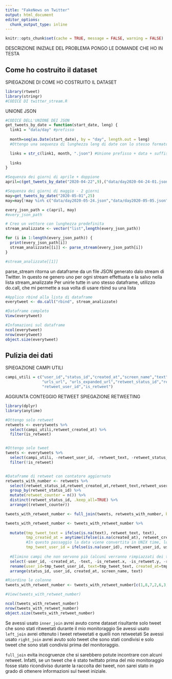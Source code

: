 ```yaml
---
title: "FakeNews on Twitter"
output: html_document
editor_options: 
  chunk_output_type: inline
---
```


```r
knitr::opts_chunk$set(cache = TRUE, message = FALSE, warning = FALSE)
```

DESCRIZIONE INIZIALE DEL PROBLEMA
PONGO LE DOMANDE CHE HO IN TESTA

## Come ho costruito il dataset

SPIEGAZIONE DI COME HO COSTRUITO IL DATASET

```r
library(rtweet)
library(stringr)
#CODICE DI twitter_stream.R
```

UNIONE JSON

```r
#CODICE DELL'UNIONE DEI JSON
get_tweets_by_date = function(start_date, leng) {
  link1 = "data/day" #prefisso
  
  month=seq(as.Date(start_date), by = "day", length.out = leng) 
  #Ottengo una sequenza di lunghezza leng di date con lo stesso formato di start_date 

  links = str_c(link1, month, ".json") #Unione prefisso + data + suffisso
  
  links
}

#Sequenza dei giorni di aprile + doppione
april=c(get_tweets_by_date("2020-04-22",9),("data/day2020-04-24-01.json"))

#Sequenza dei giorni di maggio - 2 giorni
may=get_tweets_by_date("2020-05-01",25)
may=may[!may %in% c("data/day2020-05-24.json","data/day2020-05-05.json")]

every_json_path = c(april, may)
#every_json_path

# Creo un vettore con lunghezza predefinita
stream_analizzate <- vector("list",length(every_json_path))  

for (i in 1:length(every_json_path)) {        
  print(every_json_path[i])
  stream_analizzate[[i]] <- parse_stream(every_json_path[i])          
}

#stream_analizzate[[1]]

```

parse_stream ritorna un dataframe da un file JSON generato dalo stream di Twitter.
In questo ne genero uno per ogni stream effettuata e la salvo nella lista stream_analizzate
Per unirle tutte in uno stesso dataframe, utilizzo do.call, che mi permette a sua volta di usare rbind su una lista

```r
#Applico rbind alla lista di dataframe
everytweet <- do.call("rbind", stream_analizzate)

#Dataframe completo
View(everytweet)

#Infomazioni sul dataframe
ncol(everytweet)
nrow(everytweet)
object.size(everytweet)
```

## Pulizia dei dati

SPIEGAZIONE CAMPI UTILI

```r
campi_utili = c("user_id","status_id","created_at","screen_name","text", 
                "urls_url", "urls_expanded_url","retweet_status_id","retweet_text",
                "retweet_user_id","is_retweet")
```

AGGIUNTA CONTEGGIO RETWEET
SPIEGAZIONE RETWEETING

```r
library(dplyr)
library(anytime)

#Ottengo solo retweet
retweets <- everytweets %>%
  select(campi_utili,retweet_created_at) %>%
  filter(is_retweet)


#Ottengo solo tweet
tweets <- everytweets %>%
  select(campi_utili, -retweet_user_id, -retweet_text, -retweet_status_id) %>%
  filter(!is_retweet) 


#Dataframe di retweet con contatore aggiornato
retweets_with_number <- retweets %>%
  select(retweet_status_id,retweet_created_at,retweet_text,retweet_user_id,is_retweet) %>%
  group_by(retweet_status_id) %>%
  mutate(retweet_counter = n()) %>%
  distinct(retweet_status_id, .keep_all=TRUE) %>%
  arrange((retweet_counter)) 

tweets_with_retweet_number <- full_join(tweets, retweets_with_number, by=c("status_id" = "retweet_status_id"))

tweets_with_retweet_number <- tweets_with_retweet_number %>%
  
  mutate(tmp_tweet_text = ifelse(is.na(text), retweet_text, text),
         tmp_created_at = anytime(ifelse(is.na(created_at), retweet_created_at, created_at)), 
         #In questo passaggio la data viene convertita in UNIX time, lo riconverto in tempo "umano" per una lettura migliore dei dati
         tmp_tweet_user_id = ifelse(is.na(user_id), retweet_user_id, user_id)) %>%
  
  #Elimino campi che non servono più (alcuni verranno rimpiazzati dei temporanei)
  select(-user_id, -created_at, -text, -is_retweet.x, -is_retweet.y, -retweet_text, -retweet_user_id, -retweet_created_at) %>%
  rename(user_id=tmp_tweet_user_id, text=tmp_tweet_text, created_at=tmp_created_at) %>%
  arrange(status_id, user_id, created_at, screen_name, text)

#Riordino le colonne
tweets_with_retweet_number <- tweets_with_retweet_number[c(1,8,7,2,6,3,4,5)]

#View(tweets_with_retweet_number)

ncol(tweets_with_retweet_number)
nrow(tweets_with_retweet_number)
object.size(tweets_with_retweet_number)

```

Se avessi usato `inner_join` avrei avuto come dataset risultante solo tweet che sono stati ritweetati durante il mio monitoraggio
Se avessi usato `left_join` avrei ottenuto i tweet retweetati e quelli non retweetati
Se avessi usato `right_join` avrei avuto solo tweet che sono stati condivisi e solo tweet che sono stati condivisi prima del monitoraggio. 

`full_join` evita incogruenze che si sarebbero potute incontrare con alcuni retweet. Infatti, se un tweet che è stato twittato prima del mio monitoraggio fosse stato ricondiviso durante la raccolta dei tweet, non sarei stato in grado di ottenere informazioni sul tweet iniziale.
